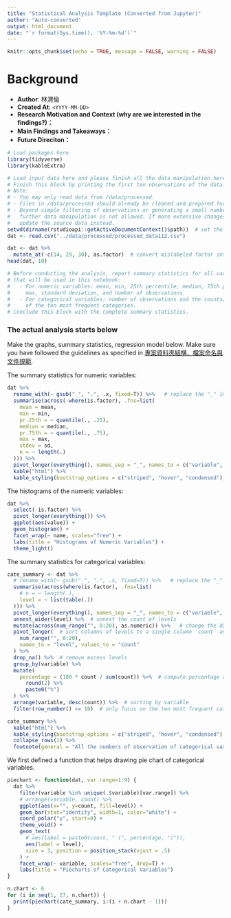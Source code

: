 ```yaml
---
title: "Statistical Analysis Template (Converted from Jupyter)"
author: "Auto-converted"
output: html_document
date: "`r format(Sys.time(), '%Y-%m-%d')`"
---
```


```r
knitr::opts_chunk$set(echo = TRUE, message = FALSE, warning = FALSE)
```

# Background

- **Author**: 林渭倫
- **Created At**: `<YYYY-MM-DD>`
- **Research Motivation and Context (why are we interested in the findings?)：**
- **Main Findings and Takeaways：**
- **Future Direciton：**

```r
# Load packages here
library(tidyverse)
library(kableExtra)
```

```r
# Load input data here and please finish all the data manipulation here.
# Finish this block by printing the first ten observations of the data.
# Note:
# - You may only read data from /data/processed.
# - Files in /data/processed should already be cleaned and prepared for analysis.
# - Beyond simple filtering of observations or generating a small number of variables,
#   further data manipulation is not allowed. If more extensive changes are needed,
#   update the source data instead.
setwd(dirname(rstudioapi::getActiveDocumentContext()$path))  # set the working directory to this Rmd file
dat <- read.csv("../data/processed/processed_data112.csv")

dat <- dat %>% 
  mutate_at(-c(14, 29, 30), as.factor)  # convert mislabeled factor into actual factor
head(dat, 10)
```

```r
# Before conducting the analysis, report summary statistics for all variables 
# that will be used in this notebook:
#   - For numeric variables: mean, min, 25th percentile, median, 75th percentile, 
#     max, standard deviation, and number of observations.
#   - For categorical variables: number of observations and the counts/percentages 
#     of the ten most frequent categories.
# Conclude this block with the complete summary statistics.
```

### The actual analysis starts below
Make the graphs, summary statistics, regression model below.
Make sure you have followed the guidelines as specified in 
[專案資料夾結構、檔案命名與文件規範](https://docs.google.com/document/d/1sl6gEFMdmiGsiNjLe17UmZ30xKxq15U0Mb2B-Jvusxg/edit?tab=t.33iie8ybx7s4).

The summary statistics for numeric variables:

```r
dat %>% 
  rename_with(~ gsub("_", ".", .x, fixed=T)) %>%   # replace the "_" in the column name. should be fixed after naming of columns
  summarise(across(-where(is.factor), .fns=list(
    mean = mean,
    min = min,
    pr.25th = ~ quantile(., .25),
    median = median,
    pr.75th = ~ quantile(., .75),
    max = max,
    stdev = sd,
    n = ~ length(.)
  ))) %>% 
  pivot_longer(everything(), names_sep = "_", names_to = c("variable", ".value")) %>% 
  kable("html") %>% 
  kable_styling(bootstrap_options = c("striped", "hover", "condensed"), full_width = F)
```

The histograms of the numeric variables:

```r
dat %>% 
  select(-is.factor) %>% 
  pivot_longer(everything()) %>% 
  ggplot(aes(value)) +
  geom_histogram() +
  facet_wrap(~ name, scales="free") +
  labs(title = "Histograms of Numeric Variables") +
  theme_light()
```

The summary statistics for categorical variables:

```r
cate_summary <- dat %>% 
  # rename_with(~ gsub("_", ".", .x, fixed=T)) %>%   # replace the "_" in the column name. should be fixed after naming of columns
  summarise(across(where(is.factor), .fns=list(
    # n = ~ length(.),
    level = ~ list(table(.))
  ))) %>% 
  pivot_longer(everything(), names_sep = "_", names_to = c("variable", ".value")) %>%   # arrange to #obs and levels
  unnest_wider(level) %>%  # unnest the count of levels 
  mutate(across(num_range("", 0:20), as.numeric)) %>%   # change the data type of count
  pivot_longer(  # sort columns of levels to a single column `count` and its naming `level`
    num_range("", 0:20),
    names_to = "level", values_to = "count"
  ) %>% 
  drop_na() %>%  # remove excess levels
  group_by(variable) %>% 
  mutate(
    percentage = (100 * count / sum(count)) %>%  # compute percentage across different variables
      round(2) %>% 
      paste0("%")
  ) %>% 
  arrange(variable, desc(count)) %>%  # sorting by variable
  filter(row_number() <= 10)  # only focus on the ten most frequent categories

cate_summary %>% 
  kable("html") %>% 
  kable_styling(bootstrap_options = c("striped", "hover", "condensed"), full_width = F) %>% 
  collapse_rows(1) %>% 
  footnote(general = "All the numbers of observation of categorical variable are 4095")
```

We first defined a function that helps drawing pie chart of categorical variables.

```r
piechart <- function(dat, var.range=1:9) {
  dat %>%
    filter(variable %in% unique(.$variable)[var.range]) %>%
    # arrange(variable, count) %>% 
    ggplot(aes(x="", y=count, fill=level)) +
    geom_bar(stat="identity", width=1, color="white") +
    coord_polar("y", start=0) +
    theme_void() +
    geom_text(
      # aes(label = paste0(count, " (", percentage, ")")),
      aes(label = level),
      size = 3, position = position_stack(vjust = .5)
    ) +
    facet_wrap(~ variable, scales="free", drop=T) +
    labs(title = "Piecharts of Categorical Variables")
}

n.chart <- 6
for (i in seq(1, 27, n.chart)) {
  print(piechart(cate_summary, i:(i + n.chart - 1)))
}
```


